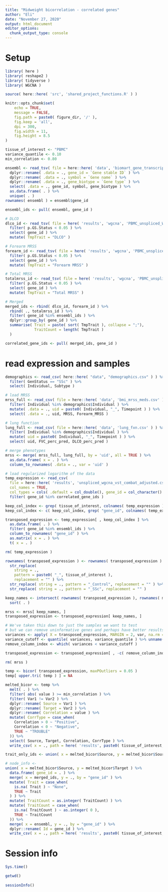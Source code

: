 ```yaml
---
title: "Midweight bicorrelation - correlated genes"
author: "Eli"
date: "November 27, 2020"
output: html_document
editor_options: 
  chunk_output_type: console
---
```


# Setup
```r
library( here )
library( reshape2 )
library( tidyverse )
library( WGCNA )
```

```r
source( here::here( 'src', 'shared_project_functions.R' ) )
```

```r
knitr::opts_chunk$set(
	echo = TRUE,
	message = FALSE,
	fig.path = paste0( figure_dir, '/' ),
	fig.keep = 'all',
	dpi = 300,
	fig.width = 11,
	fig.height = 8.5
)
```

```r
tissue_of_interest <- "PBMC"
variance_quantile <- 0.10
min_correlation <- 0.80
```

```r
ensembl <- read_tsv( file = here::here( 'data', 'biomart_gene_transcript_map.txt.gz' ), col_names = TRUE ) %>%
  dplyr::rename( .data = ., gene_id = `Gene stable ID` ) %>%
  dplyr::rename( .data = ., symbol = `Gene name` ) %>%
  dplyr::rename( .data = ., gene_biotype = `Gene type` ) %>%
  select( .data = ., gene_id, symbol, gene_biotype ) %>%
  as.data.frame( . ) %>%
  unique( . )
rownames( ensembl ) = ensembl$gene_id

ensembl_ids <- pull( ensembl, gene_id )
```

```r
# DLCO
dlco_id <- read_tsv( file = here( 'results', 'wgcna', 'PBMC_unspliced_WGCNA_table_DLCO_perc_pred.tsv' ) ) %>%
  filter( p.GS.Status < 0.05 ) %>%
  select( gene_id ) %>%
  mutate( TmpTrait = "DLCO" )

# Forearm MRSS
forearm_id <- read_tsv( file = here( 'results', 'wgcna', 'PBMC_unspliced_WGCNA_table_Forearm_MRSS.tsv' ) ) %>%
  filter( p.GS.Status < 0.05 ) %>%
  select( gene_id ) %>%
  mutate( TmpTrait = "Forearm MRSS" )

# Total MRSS
totalmrss_id <- read_tsv( file = here( 'results', 'wgcna', 'PBMC_unspliced_WGCNA_table_MRSS.tsv' ) ) %>%
  filter( p.GS.Status < 0.05 ) %>%
  select( gene_id ) %>%
  mutate( TmpTrait = "Total MRSS" )

# Merged
merged_ids <- rbind( dlco_id, forearm_id ) %>%
  rbind( ., totalmrss_id ) %>%
  filter( gene_id %in% ensembl_ids ) %>%
  dplyr::group_by( gene_id ) %>%
  summarise( Trait = paste( sort( TmpTrait ), collapse = ";"),
             TraitCount = length( TmpTrait )
  )

correlated_gene_ids <- pull( merged_ids, gene_id )
```

# read expression and samples
```r
demographics <- read_csv( here::here( "data", "demographics.csv" ) ) %>%
  filter( GenStatus == "SSc" ) %>%
  select( Individual, Subtype )

# load MRSS
mrss_full <- read_csv( file = here::here( 'data', 'bmi_mrss_meds.csv' ) ) %>%
  filter( Individual %in% demographics$Individual ) %>%
  mutate( .data = ., uid = paste0( Individual, "_", Timepoint ) ) %>%
  select( .data = ., uid, MRSS, Forearm_MRSS )

# lung function
lung_full <- read_csv( file = here::here( 'data', 'lung_fxn.csv' ) ) %>%
  filter( Individual %in% demographics$Individual ) %>%
  mutate( uid = paste0( Individual, "_", Timepoint ) ) %>%
  select( uid, FVC_perc_pred, DLCO_perc_pred )

# merge phenotypes
mrss <- merge( mrss_full, lung_full, by = 'uid', all = TRUE ) %>%
  as.data.frame( x = . ) %>%
  column_to_rownames( .data = ., var = 'uid' )

# load regularized logarithm of the data
temp_expression <- read_csv(
  file = here::here( 'results', 'unspliced_wgcna_vst_combat_adjusted.csv.gz' ),
  col_names = TRUE,
  col_types = cols( .default = col_double(), gene_id = col_character() ) ) %>%
  filter( gene_id %in% correlated_gene_ids )

keep_col_index <- grep( tissue_of_interest, colnames( temp_expression ) )
keep_col_index <- c( keep_col_index, grep( "gene_id", colnames( temp_expression ) ) )

transposed_expression <- temp_expression[ , keep_col_index ] %>%
  as.data.frame( . ) %>%
  filter( gene_id %in% ensembl_ids ) %>%
  column_to_rownames( "gene_id" ) %>%
  as.matrix( x = . ) %>%
  t( x = . )

rm( temp_expression )

rownames( transposed_expression ) <- rownames( transposed_expression ) %>%
  str_replace(
    string = .,
    pattern = paste0( "_", tissue_of_interest ),
    replacement = "" ) %>%
  str_replace( string = ., pattern = "_Control", replacement = "" ) %>%
  str_replace( string = ., pattern = "_SSc", replacement = "" )

keep_names <- intersect( rownames( transposed_expression ), rownames( mrss ) ) %>%
  sort( . )

mrss <- mrss[ keep_names, ]
transposed_expression <- transposed_expression[ keep_names, ]

# We've taken this down to just the samples we want to test
# but we can remove uninformative genes and perhaps have better results
variances <- apply( X = transposed_expression, MARGIN = 2, var, na.rm = TRUE )
variance_cutoff <- quantile( variances, variance_quantile ) %>% unname( . )
remove_column_index <- which( variances < variance_cutoff )

transposed_expression <- transposed_expression[ , -c( remove_column_index ) ]

rm( mrss )
```

```r
temp <- bicor( transposed_expression, maxPOutliers = 0.05 )
temp[ upper.tri( temp ) ] = NA

melted_bicor <- temp %>%
  melt( . ) %>%
  filter( abs( value ) >= min_correlation ) %>%
  filter( Var1 != Var2 ) %>%
  dplyr::rename( Source = Var1 ) %>%
  dplyr::rename( Target = Var2 ) %>%
  dplyr::rename( Correlation = value ) %>%
  mutate( CorrType = case_when(
    Correlation > 0 ~ "Positive",
    Correlation < 0 ~ "Negative",
    TRUE ~ "TROUBLE"
  )) %>%
  select( Source, Target, Correlation, CorrType ) %>%
  write_csv( x = ., path = here( 'results', paste0( tissue_of_interest, '_bicor_network_edges_traitsonly.csv' ) ) )

trait_only_ids <- union( x = melted_bicor$Source, y = melted_bicor$Source )
```

```r
# node_info <- 
union( x = melted_bicor$Source, y = melted_bicor$Target ) %>%
  data.frame( gene_id = . ) %>%
  merge( x = merged_ids, y = ., by = "gene_id" ) %>%
  mutate( Trait = case_when(
    is.na( Trait ) ~ "None",
    TRUE ~ Trait
  ) ) %>%
  mutate( TraitCount = as.integer( TraitCount) ) %>%
  mutate( TraitCount = case_when(
    is.na( TraitCount ) ~ as.integer( 0 ),
    TRUE ~ TraitCount
  )) %>%
  merge( x = ensembl, y = ., by = "gene_id" ) %>%
  dplyr::rename( Id = gene_id ) %>%
  write_csv( x = ., path = here( 'results', paste0( tissue_of_interest, '_bicor_network_nodes_traitsonly.csv' ) ) )
```

# Session info
```r
Sys.time()

getwd()
  
sessionInfo()
```
